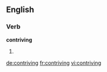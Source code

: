 ==English==

===Verb===
'''contriving'''

# {{present participle of|[[contrive]]}}

[[de:contriving]]
[[fr:contriving]]
[[vi:contriving]]